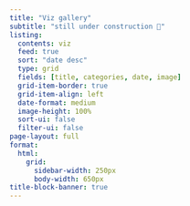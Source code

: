 ```yaml
---
title: "Viz gallery"
subtitle: "still under construction 🔧"
listing:
  contents: viz
  feed: true
  sort: "date desc"
  type: grid
  fields: [title, categories, date, image]
  grid-item-border: true
  grid-item-align: left
  date-format: medium
  image-height: 100%
  sort-ui: false
  filter-ui: false
page-layout: full
format:
  html:
    grid:
      sidebar-width: 250px
      body-width: 650px
title-block-banner: true
---
```

